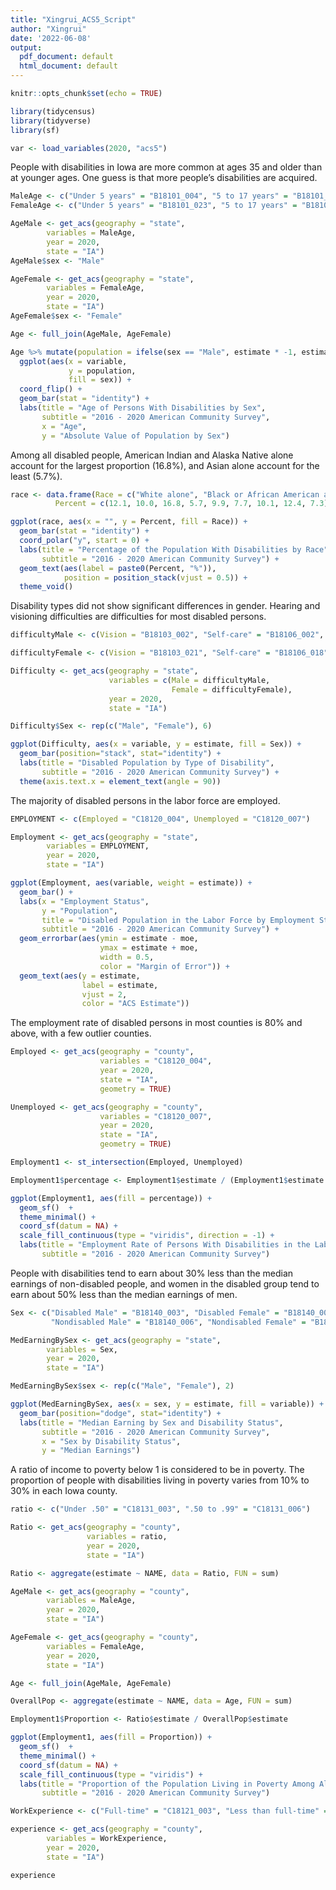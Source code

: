 ```yaml
---
title: "Xingrui_ACS5_Script"
author: "Xingrui"
date: '2022-06-08'
output:
  pdf_document: default
  html_document: default
---
```


```r
knitr::opts_chunk$set(echo = TRUE)
```

```r
library(tidycensus)
library(tidyverse)
library(sf)

var <- load_variables(2020, "acs5")
```

People with disabilities in Iowa are more common at ages 35 and older than at younger ages. One guess is that more people's disabilities are acquired.  
```r
MaleAge <- c("Under 5 years" = "B18101_004", "5 to 17 years" = "B18101_007", "18 to 34 years" = "B18101_010", "35 to 64 years" = "B18101_013", "65 to 74 years" = "B18101_016", "75 years and over" = "B18101_019")
FemaleAge <- c("Under 5 years" = "B18101_023", "5 to 17 years" = "B18101_026", "18 to 34 years" = "B18101_029", "35 to 64 years" = "B18101_032", "65 to 74 years" = "B18101_035", "75 years and over" = "B18101_038")

AgeMale <- get_acs(geography = "state",
        variables = MaleAge,
        year = 2020,
        state = "IA")
AgeMale$sex <- "Male"

AgeFemale <- get_acs(geography = "state",
        variables = FemaleAge,
        year = 2020,
        state = "IA")
AgeFemale$sex <- "Female"

Age <- full_join(AgeMale, AgeFemale)

Age %>% mutate(population = ifelse(sex == "Male", estimate * -1, estimate * 1)) %>%
  ggplot(aes(x = variable,
             y = population,
             fill = sex)) +
  coord_flip() +
  geom_bar(stat = "identity") +
  labs(title = "Age of Persons With Disabilities by Sex",
       subtitle = "2016 - 2020 American Community Survey",
       x = "Age",
       y = "Absolute Value of Population by Sex")
```

Among all disabled people, American Indian and Alaska Native alone account for the largest proportion (16.8%), and Asian alone account for the least (5.7%).  
```r
race <- data.frame(Race = c("White alone", "Black or African American alone", "American Indian and Alaska Native alone", "Asian alone", "Native Hawaiian and Other Pacific Islander alone", "Some other race alone", "Two or more races", "White alone, not Hispanic or Latino", "Hispanic or Latino (of any race)"),
          Percent = c(12.1, 10.0, 16.8, 5.7, 9.9, 7.7, 10.1, 12.4, 7.3))

ggplot(race, aes(x = "", y = Percent, fill = Race)) +
  geom_bar(stat = "identity") +
  coord_polar("y", start = 0) +
  labs(title = "Percentage of the Population With Disabilities by Race",
       subtitle = "2016 - 2020 American Community Survey") +
  geom_text(aes(label = paste0(Percent, "%")),
            position = position_stack(vjust = 0.5)) +
  theme_void()
```

Disability types did not show significant differences in gender. Hearing and visioning difficulties are difficulties for most disabled persons.  
```r
difficultyMale <- c(Vision = "B18103_002", "Self-care" = "B18106_002", "Independent living" = "B18107_002", Hearing = "B18102_002", Cognitive = "B18104_002", Ambulatory = "B18105_002")

difficultyFemale <- c(Vision = "B18103_021", "Self-care" = "B18106_018", "Independent living" = "B18107_015", Hearing = "B18102_021", Cognitive = "B18104_018", Ambulatory = "B18105_018")

Difficulty <- get_acs(geography = "state",
                      variables = c(Male = difficultyMale,
                                    Female = difficultyFemale),
                      year = 2020,
                      state = "IA")

Difficulty$Sex <- rep(c("Male", "Female"), 6)

ggplot(Difficulty, aes(x = variable, y = estimate, fill = Sex)) +
  geom_bar(position="stack", stat="identity") +
  labs(title = "Disabled Population by Type of Disability",
       subtitle = "2016 - 2020 American Community Survey") +
  theme(axis.text.x = element_text(angle = 90))
```

The majority of disabled persons in the labor force are employed.  
```r
EMPLOYMENT <- c(Employed = "C18120_004", Unemployed = "C18120_007")

Employment <- get_acs(geography = "state",
        variables = EMPLOYMENT,
        year = 2020,
        state = "IA")

ggplot(Employment, aes(variable, weight = estimate)) +
  geom_bar() +
  labs(x = "Employment Status",
       y = "Population",
       title = "Disabled Population in the Labor Force by Employment Status",
       subtitle = "2016 - 2020 American Community Survey") +
  geom_errorbar(aes(ymin = estimate - moe,
                    ymax = estimate + moe,
                    width = 0.5,
                    color = "Margin of Error")) +
  geom_text(aes(y = estimate,
                label = estimate,
                vjust = 2,
                color = "ACS Estimate"))
```

The employment rate of disabled persons in most counties is 80% and above, with a few outlier counties.  
```r
Employed <- get_acs(geography = "county",
                    variables = "C18120_004",
                    year = 2020,
                    state = "IA",
                    geometry = TRUE)

Unemployed <- get_acs(geography = "county",
                    variables = "C18120_007",
                    year = 2020,
                    state = "IA",
                    geometry = TRUE)

Employment1 <- st_intersection(Employed, Unemployed)

Employment1$percentage <- Employment1$estimate / (Employment1$estimate + Employment1$estimate.1) * 100

ggplot(Employment1, aes(fill = percentage)) +
  geom_sf()  +
  theme_minimal() +
  coord_sf(datum = NA) +
  scale_fill_continuous(type = "viridis", direction = -1) +
  labs(title = "Employment Rate of Persons With Disabilities in the Labor Force",
       subtitle = "2016 - 2020 American Community Survey")
```

People with disabilities tend to earn about 30% less than the median earnings of non-disabled people, and women in the disabled group tend to earn about 50% less than the median earnings of men.  
```r
Sex <- c("Disabled Male" = "B18140_003", "Disabled Female" = "B18140_004",
         "Nondisabled Male" = "B18140_006", "Nondisabled Female" = "B18140_007")

MedEarningBySex <- get_acs(geography = "state",
        variables = Sex,
        year = 2020,
        state = "IA")

MedEarningBySex$sex <- rep(c("Male", "Female"), 2)

ggplot(MedEarningBySex, aes(x = sex, y = estimate, fill = variable)) +
  geom_bar(position="dodge", stat="identity") +
  labs(title = "Median Earning by Sex and Disability Status",
       subtitle = "2016 - 2020 American Community Survey",
       x = "Sex by Disability Status",
       y = "Median Earnings")
```

A ratio of income to poverty below 1 is considered to be in poverty. The proportion of people with disabilities living in poverty varies from 10% to 30% in each Iowa county.  
```r
ratio <- c("Under .50" = "C18131_003", ".50 to .99" = "C18131_006")

Ratio <- get_acs(geography = "county",
                 variables = ratio,
                 year = 2020,
                 state = "IA")

Ratio <- aggregate(estimate ~ NAME, data = Ratio, FUN = sum)

AgeMale <- get_acs(geography = "county",
        variables = MaleAge,
        year = 2020,
        state = "IA")

AgeFemale <- get_acs(geography = "county",
        variables = FemaleAge,
        year = 2020,
        state = "IA")

Age <- full_join(AgeMale, AgeFemale)

OverallPop <- aggregate(estimate ~ NAME, data = Age, FUN = sum)

Employment1$Proportion <- Ratio$estimate / OverallPop$estimate

ggplot(Employment1, aes(fill = Proportion)) +
  geom_sf()  +
  theme_minimal() +
  coord_sf(datum = NA) +
  scale_fill_continuous(type = "viridis") +
  labs(title = "Proportion of the Population Living in Poverty Among All Disabled People",
       subtitle = "2016 - 2020 American Community Survey")
```

```r
WorkExperience <- c("Full-time" = "C18121_003", "Less than full-time" = "C18121_006", "Did not work" = "C18121_009")

experience <- get_acs(geography = "county",
        variables = WorkExperience,
        year = 2020,
        state = "IA")

experience
```